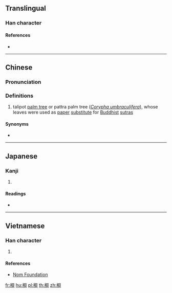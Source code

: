 ==Translingual==

===Han character===
{{Han char|rn=75|rad=木|as=07|sn=11|four=46980|canj=DBUC|ids=⿰木貝}}

====References====
* {{Han ref|kx=0529.030|dkj=14848|hdz=21213.040|uh=6896|ud=26774|bh=D5CB|bd=54731}}

----

==Chinese==
{{zh-forms}}

===Pronunciation===
{{zh-pron
|m=bèi
|c=bui3
|mc=
|oc=
|ma=
|cat=pn
}}

===Definitions===
# talipot [[palm tree]] or pattra palm tree (''[[w:Corypha umbraculifera|Corypha umbraculifera]]''), whose leaves were used as [[paper]] [[substitute]] for [[Buddhist]] [[sutra]]s

====Synonyms====
* {{l|zh|貝葉}}

----

==Japanese==

===Kanji===
{{ja-kanji|grade=|rs=木07}}

# {{defn|lang=ja|sort=木07}}

====Readings====
* {{ja-readings|on=[[はい]] (hai)|kun=[[ばいたら]] (baitara)}}

----

==Vietnamese==

===Han character===
{{vi-readings|rs=木07|hanviet=[[vối]], [[vôi]]}}

# {{defn|lang=vi|sort=木07}}

====References====
* [http://nomfoundation.org/common/nom_details.php?codepoint=6896 Nom Foundation]

[[fr:梖]]
[[hu:梖]]
[[pl:梖]]
[[th:梖]]
[[zh:梖]]